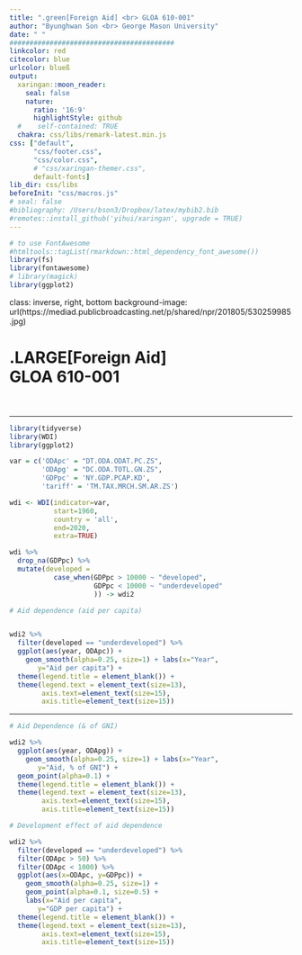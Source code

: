 ```yaml
---
title: ".green[Foreign Aid] <br> GLOA 610-001"
author: "Byunghwan Son <br> George Mason University"
date: " "
#########################################
linkcolor: red
citecolor: blue
urlcolor: blueß
output: 
  xaringan::moon_reader:
    seal: false
    nature:
      ratio: '16:9'
      highlightStyle: github
  #    self-contained: TRUE
  chakra: css/libs/remark-latest.min.js
css: ["default", 
      "css/footer.css", 
      "css/color.css", 
      # "css/xaringan-themer.css",
      default-fonts]
lib_dir: css/libs
beforeInit: "css/macros.js"
# seal: false  
#bibliography: /Users/bson3/Dropbox/latex/mybib2.bib
#remotes::install_github('yihui/xaringan', upgrade = TRUE)
---
```


```r
# to use FontAwesome
#htmltools::tagList(rmarkdown::html_dependency_font_awesome())
library(fs)
library(fontawesome)
# library(magick)  
library(ggplot2)
```

class: inverse, right, bottom
background-image: url(https://mediad.publicbroadcasting.net/p/shared/npr/201805/530259985.jpg)

# .LARGE[Foreign Aid] <br> GLOA 610-001 <br> <br>

---

```r
library(tidyverse)
library(WDI)
library(ggplot2)

var = c('ODApc' = "DT.ODA.ODAT.PC.ZS",
        'ODApg' = "DC.ODA.TOTL.GN.ZS",
        'GDPpc' = 'NY.GDP.PCAP.KD',
        'tariff' = 'TM.TAX.MRCH.SM.AR.ZS')

wdi <- WDI(indicator=var,
           start=1960,
           country = 'all',
           end=2020,
           extra=TRUE)

wdi %>% 
  drop_na(GDPpc) %>%
  mutate(developed = 
           case_when(GDPpc > 10000 ~ "developed",
                     GDPpc < 10000 ~ "underdeveloped"
                     )) -> wdi2

# Aid dependence (aid per capita)


wdi2 %>%
  filter(developed == "underdeveloped") %>%
  ggplot(aes(year, ODApc)) +
    geom_smooth(alpha=0.25, size=1) + labs(x="Year",
       y="Aid per capita") +
  theme(legend.title = element_blank()) +
  theme(legend.text = element_text(size=13),
        axis.text=element_text(size=15),
        axis.title=element_text(size=15))


```

---

```r

# Aid Dependence (& of GNI)

wdi2 %>%
  ggplot(aes(year, ODApg)) +
    geom_smooth(alpha=0.25, size=1) + labs(x="Year",
       y="Aid, % of GNI") +
  geom_point(alpha=0.1) +
  theme(legend.title = element_blank()) +
  theme(legend.text = element_text(size=13),
        axis.text=element_text(size=15),
        axis.title=element_text(size=15))

```


```r


# Development effect of aid dependence

wdi2 %>%
  filter(developed == "underdeveloped") %>%
  filter(ODApc > 50) %>%
  filter(ODApc < 1000) %>%
  ggplot(aes(x=ODApc, y=GDPpc)) +
    geom_smooth(alpha=0.25, size=1) +
    geom_point(alpha=0.1, size=0.5) +
    labs(x="Aid per capita",
       y="GDP per capita") +
  theme(legend.title = element_blank()) +
  theme(legend.text = element_text(size=13),
        axis.text=element_text(size=15),
        axis.title=element_text(size=15))

```
